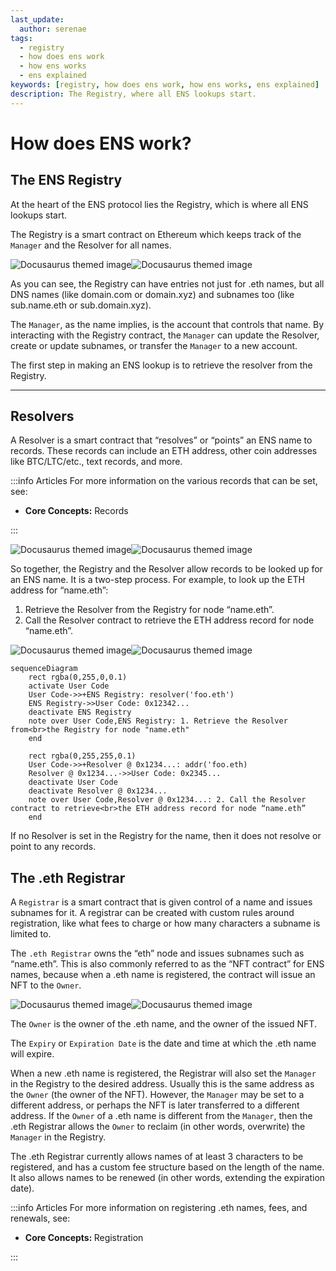 ```yaml
---
last_update:
  author: serenae
tags:
  - registry
  - how does ens work
  - how ens works
  - ens explained
keywords: [registry, how does ens work, how ens works, ens explained]
description: The Registry, where all ENS lookups start.
---
```


# How does ENS work?
## The ENS Registry
At the heart of the ENS protocol lies the Registry, which is where all ENS lookups start.

The Registry is a smart contract on Ethereum which keeps track of the `Manager` and the Resolver for all names.

<p align="center">

![Docusaurus themed image](/img/how-ens-works-light-1.jpg#gh-light-mode-only)![Docusaurus themed image](/img/how-ens-works-dark-1.jpg#gh-dark-mode-only)

</p>

As you can see, the Registry can have entries not just for .eth names, but all DNS names (like domain.com or domain.xyz) and subnames too (like sub.name.eth or sub.domain.xyz).

The ``Manager``, as the name implies, is the account that controls that name. By interacting with the Registry contract, the `Manager` can update the Resolver, create or update subnames, or transfer the `Manager` to a new account.

The first step in making an ENS lookup is to retrieve the resolver from the Registry.

-----

## Resolvers
A Resolver is a smart contract that “resolves” or “points” an ENS name to records. These records can include an ETH address, other coin addresses like BTC/LTC/etc., text records, and more. 

:::info Articles
For more information on the various records that can be set, see:
 - <Link to="/docs/core/records/"><b>Core Concepts:</b> Records</Link>
:::


![Docusaurus themed image](/img/how-ens-works-light-2.jpg#gh-light-mode-only)![Docusaurus themed image](/img/how-ens-works-dark-2.jpg#gh-dark-mode-only)

So together, the Registry and the Resolver allow records to be looked up for an ENS name. It is a two-step process. For example, to look up the ETH address for “name.eth”:

 1. Retrieve the Resolver from the Registry for node “name.eth”.
 1. Call the Resolver contract to retrieve the ETH address record for node “name.eth”.
 
![Docusaurus themed image](/img/how-ens-works-light-3.jpg#gh-light-mode-only)![Docusaurus themed image](/img/how-ens-works-dark-3.jpg#gh-dark-mode-only)

```mermaid
sequenceDiagram
    rect rgba(0,255,0,0.1)
    activate User Code
    User Code->>+ENS Registry: resolver('foo.eth')
    ENS Registry->>User Code: 0x12342...
    deactivate ENS Registry
    note over User Code,ENS Registry: 1. Retrieve the Resolver from<br>the Registry for node "name.eth"
    end

    rect rgba(0,255,255,0.1)
    User Code->>+Resolver @ 0x1234...: addr('foo.eth)
    Resolver @ 0x1234...->>User Code: 0x2345...
    deactivate User Code
    deactivate Resolver @ 0x1234...
    note over User Code,Resolver @ 0x1234...: 2. Call the Resolver contract to retrieve<br>the ETH address record for node “name.eth”
    end
```

If no Resolver is set in the Registry for the name, then it does not resolve or point to any records.

## The .eth Registrar
A `Registrar` is a smart contract that is given control of a name and issues subnames for it. A registrar can be created with custom rules around registration, like what fees to charge or how many characters a subname is limited to.

The `.eth Registrar` owns the “eth” node and issues subnames such as “name.eth”. This is also commonly referred to as the “NFT contract” for ENS names, because when a .eth name is registered, the contract will issue an NFT to the `Owner`.

![Docusaurus themed image](/img/how-ens-works-light-4.jpg#gh-light-mode-only)![Docusaurus themed image](/img/how-ens-works-dark-4.jpg#gh-dark-mode-only)

The ``Owner`` is the owner of the .eth name, and the owner of the issued NFT.

The `Expiry` or `Expiration Date` is the date and time at which the .eth name will expire.

When a new .eth name is registered, the Registrar will also set the `Manager` in the Registry to the desired address. Usually this is the same address as the `Owner` (the owner of the NFT). However, the `Manager` may be set to a different address, or perhaps the NFT is later transferred to a different address. If the `Owner` of a .eth name is different from the `Manager`, then the .eth Registrar allows the `Owner` to reclaim (in other words, overwrite) the `Manager` in the Registry.

The .eth Registrar currently allows names of at least 3 characters to be registered, and has a custom fee structure based on the length of the name. It also allows names to be renewed (in other words, extending the expiration date).

:::info Articles
For more information on registering .eth names, fees, and renewals, see:
 - <Link to="/docs/core/registration/"><b>Core Concepts: </b>Registration</Link>
:::
